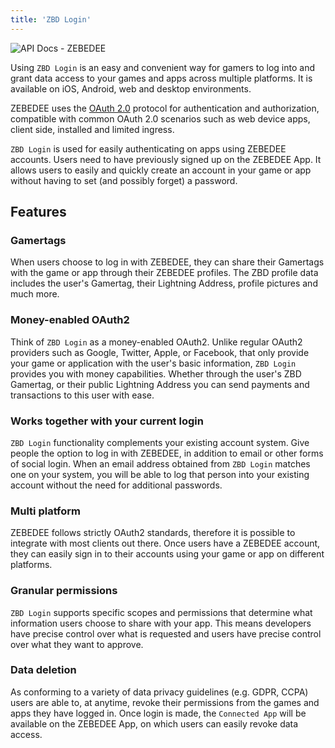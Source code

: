 ```yaml
---
title: 'ZBD Login'
---
```


<Frame type="glass" caption="">
  <img src="/img/CnLGJWA.png" alt="API Docs - ZEBEDEE" />
</Frame>
<br />

  

Using `ZBD Login` is an easy and convenient way for gamers to log into and grant data access to your games and apps across multiple platforms. It is available on iOS, Android, web and desktop environments.

ZEBEDEE uses the [OAuth 2.0](https://oauth.net/2/) protocol for authentication and authorization, compatible with common OAuth 2.0 scenarios such as web device apps, client side, installed and limited ingress.

`ZBD Login` is used for easily authenticating on apps using ZEBEDEE accounts. Users need to have previously signed up on the ZEBEDEE App. It allows users to easily and quickly create an account in your game or app without having to set (and possibly forget) a password.

## Features[​](#features "Direct link to heading")

### Gamertags[​](#gamertags "Direct link to heading")

When users choose to log in with ZEBEDEE, they can share their Gamertags with the game or app through their ZEBEDEE profiles. The ZBD profile data includes the user's Gamertag, their Lightning Address, profile pictures and much more.

### Money-enabled OAuth2[​](#money-enabled-oauth2 "Direct link to heading")

Think of `ZBD Login` as a money-enabled OAuth2. Unlike regular OAuth2 providers such as Google, Twitter, Apple, or Facebook, that only provide your game or application with the user's basic information, `ZBD Login` provides you with money capabilities. Whether through the user's ZBD Gamertag, or their public Lightning Address you can send payments and transactions to this user with ease.

### Works together with your current login[​](#works-together-with-your-current-login "Direct link to heading")

`ZBD Login` functionality complements your existing account system. Give people the option to log in with ZEBEDEE, in addition to email or other forms of social login. When an email address obtained from `ZBD Login` matches one on your system, you will be able to log that person into your existing account without the need for additional passwords.

### Multi platform[​](#multi-platform "Direct link to heading")

ZEBEDEE follows strictly OAuth2 standards, therefore it is possible to integrate with most clients out there. Once users have a ZEBEDEE account, they can easily sign in to their accounts using your game or app on different platforms.

### Granular permissions[​](#granular-permissions "Direct link to heading")

`ZBD Login` supports specific scopes and permissions that determine what information users choose to share with your app. This means developers have precise control over what is requested and users have precise control over what they want to approve.

### Data deletion[​](#data-deletion "Direct link to heading")

As conforming to a variety of data privacy guidelines (e.g. GDPR, CCPA) users are able to, at anytime, revoke their permissions from the games and apps they have logged in. Once login is made, the `Connected App` will be available on the ZEBEDEE App, on which users can easily revoke data access.